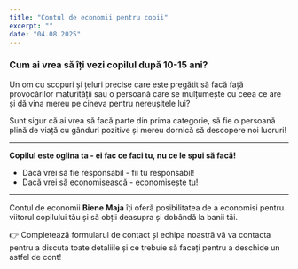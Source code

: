 ```yaml
---
title: "Contul de economii pentru copii"
excerpt: ""
date: "04.08.2025"
---
```


### Cum ai vrea să îți vezi copilul după 10-15 ani?

Un om cu scopuri și țeluri precise care este pregătit să facă față provocărilor maturității sau o persoană care se mulțumește cu ceea ce are și dă vina mereu pe cineva pentru nereușitele lui?

Sunt sigur că ai vrea să facă parte din prima categorie, să fie o persoană plină de viață cu gânduri pozitive și mereu dornică să descopere noi lucruri!

---

**Copilul este oglina ta - ei fac ce faci tu, nu ce le spui să facă!**

-   Dacă vrei să fie responsabil - fii tu responsabil!
-   Dacă vrei să economisească - economisește tu!

---

Contul de economii **Biene Maja** îți oferă posibilitatea de a economisi pentru viitorul copilului tău și să obții deasupra și dobândă la banii tăi.

👉 Completează formularul de contact și echipa noastră vă va contacta pentru a discuta toate detaliile și ce trebuie să faceți pentru a deschide un astfel de cont!
